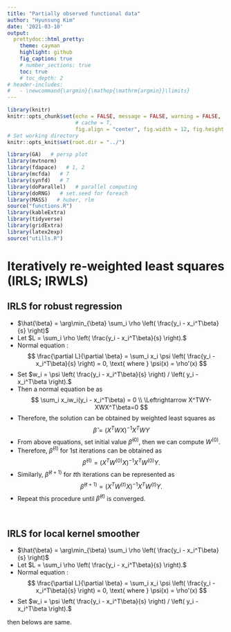 ```yaml
---
title: "Partially observed functional data"
author: "Hyunsung Kim"
date: '2021-03-10'
output: 
  prettydoc::html_pretty:
    theme: cayman
    highlight: github
    fig_caption: true
    # number_sections: true
    toc: true
    # toc_depth: 2
# header-includes:
#   - \newcommand{\argmin}{\mathop{\mathrm{argmin}}\limits}
---
```


<style>
  p.caption {   <!-- figure caption -->
    font-size: 0.9em;
    font-style: italic;
    color: grey;
    <!-- margin-right: 10%; -->
    <!-- margin-left: 10%;   -->
    text-align: justify;
  }
  caption {    <!-- table caption -->
    font-size: 0.9em;
    font-style: italic;
    color: grey;
    <!-- margin-right: 10%; -->
    <!-- margin-left: 10%;   -->
    text-align: justify;
  }
</style>


```r
library(knitr)
knitr::opts_chunk$set(echo = FALSE, message = FALSE, warning = FALSE, 
                      # cache = T,
                      fig.align = "center", fig.width = 12, fig.height = 6)
# Set working directory
knitr::opts_knit$set(root.dir = "../")
```

```r
library(GA)   # persp plot
library(mvtnorm)
library(fdapace)   # 1, 2
library(mcfda)   # 7
library(synfd)   # 7
library(doParallel)   # parallel computing
library(doRNG)   # set.seed for foreach
library(MASS)   # huber, rlm
source("functions.R")
library(kableExtra)
library(tidyverse)
library(gridExtra)
library(latex2exp)
source("utills.R")
```


# Iteratively re-weighted least squares (IRLS; IRWLS)

## IRLS for robust regression
- $\hat{\beta} = \arg\min_{\beta} \sum_i \rho \left( \frac{y_i - x_i^T\beta}{s} \right)$
- Let $L = \sum_i \rho \left( \frac{y_i - x_i^T\beta}{s} \right).$
- Normal equation : 
  $$
  \frac{\partial L}{\partial \beta} = \sum_i x_i \psi \left( \frac{y_i - x_i^T\beta}{s} \right) = 0, \text{ where } \psi(x) = \rho'(x)
  $$
- Set $w_i = \psi \left( \frac{y_i - x_i^T\beta}{s} \right) / \left( y_i - x_i^T\beta \right).$
- Then a normal equation be as 
  $$
  \sum_i x_iw_i(y_i - x_i^T\beta) = 0 \\
  \Leftrightarrow X^TWY-XWX^T\beta=0 
  $$
- Therefore, the solution can be obtained by weighted least squares as 
  $$ \hat{\beta} = (X^TWX)^{-1}X^TWY $$
- From above equations, set initial value $\hat{\beta}^{(0)}$, then we can compute $W^{(0)}$.
- Therefore, $\hat{\beta}^{(1)}$ for 1st iterations can be obtained as
  $$
  \hat{\beta}^{(1)} = (X^TW^{(0)}X)^{-1}X^TW^{(0)}Y.
  $$
- Similarly, $\hat{\beta}^{(t+1)}$ for $t$th iterations can be represented as
  $$
  \hat{\beta}^{(t+1)} = (X^TW^{(t)}X)^{-1}X^TW^{(t)}Y.
  $$
- Repeat this procedure until $\hat{\beta}^{(t)}$ is converged.

<br>


## IRLS for local kernel smoother
- $\hat{\beta} = \arg\min_{\beta} \sum_i \rho \left( \frac{y_i - x_i^T\beta}{s} \right)$
- Let $L = \sum_i \rho \left( \frac{y_i - x_i^T\beta}{s} \right).$
- Normal equation : 
  $$
  \frac{\partial L}{\partial \beta} = \sum_i x_i \psi \left( \frac{y_i - x_i^T\beta}{s} \right) = 0, \text{ where } \psi(x) = \rho'(x)
  $$
- Set $w_i = \psi \left( \frac{y_i - x_i^T\beta}{s} \right) / \left( y_i - x_i^T\beta \right).$


then belows are same.
